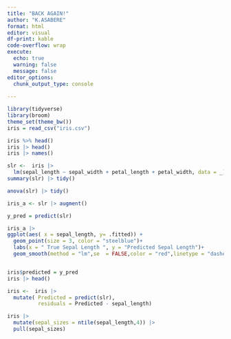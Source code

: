 ```yaml
---
title: "BACK AGAIN!"
author: "K.ASABERE"
format: html
editor: visual
df-print: kable
code-overflow: wrap
execute: 
  echo: true
  warning: false
  message: false
editor_options: 
  chunk_output_type: console
  
---
```


```r
library(tidyverse)
library(broom)
theme_set(theme_bw())
iris = read_csv("iris.csv")

iris %>% head()
iris |> head()
iris |> names()


```

```r

slr <-  iris |> 
  lm(sepal_length ~ sepal_width + petal_length + petal_width, data = _)
summary(slr) |> tidy()

anova(slr) |> tidy()

```

```r
iris_a <- slr |> augment()

y_pred = predict(slr)

iris_a |> 
ggplot(aes( x = sepal_length, y= .fitted)) +
  geom_point(size = 3, color = "steelblue")+
  labs(x = " True Sepal Length ", y = "Predicted Sepal Length")+
  geom_smooth(method = "lm",se  = FALSE,color = "red",linetype = "dashed")



```


```r
iris$predicted = y_pred
iris |> head()

iris <-  iris |> 
  mutate( Predicted = predict(slr),
          residuals = Predicted - sepal_length)


```


```r
iris |> 
  mutate(sepal_sizes = ntile(sepal_length,4)) |> 
  pull(sepal_sizes)



```




```r




```




















































































































































































